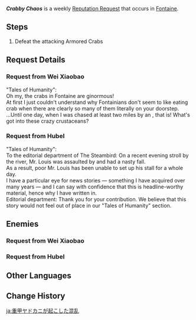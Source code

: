 {{Quest Infobox
|id             = 74661; 74664
|image          = <gallery>
Wei Xiaobao Icon.png|Wei Xiaobao
Hubel Icon.png|Hubel
</gallery>
|type           = World
|group          = Request
|region         = Fontaine
|startLocation  = [[Belleau Region]], [[Fontaine]]
|startLocation2 = 
|characters     = Wei Xiaobao;Hubel;Traveler
|rewards       = Mora*20,000
|rep            = Fontaine
}}
'''''Crabby Chaos''''' is a weekly [[Reputation Request]] that occurs in [[Fontaine]].

==Steps==
# Defeat the attacking Armored Crabs

==Request Details==
{{Quest Description|Armored Crabs are causing trouble...}}
===Request from Wei Xiaobao===
"Tales of Humanity":<br><!--
-->Oh my, the crabs in Fontaine are ginormous!<br><!--
-->At first I just couldn't understand why Fontainians don't seem to like eating crab when there are clearly so many of them literally on your doorstep.<br><!--
-->...Until one day, when I was chased at least two miles by an {{color|buzzword|Armored Crab}}, that is! What's got into these crazy crustaceans?

===Request from Hubel===
"Tales of Humanity":<br>
To the editorial department of The Steambird: On a recent evening stroll by the river, Mr. Louis was assaulted by {{color|buzzword|Armored Crabs}} and had a nasty fall.<br>
As a result, poor Mr. Louis has been unable to set up his stall for a whole day.<br>
I have a particular eye for news stories &mdash; something I have acquired over many years &mdash; and I can say with confidence that this is headline-worthy material, hence why I have written in.<br>
Editorial department: Thank you for your contribution. We believe that this story would not feel out of place in our "Tales of Humanity" section.

==Enemies==
===Request from Wei Xiaobao===
<!-- Wei Xiabao has 2 versions of the request -->
{{Enemy List|Sternshield Crab*2;Armored Crab*2}}

===Request from Hubel===
<!--Hubel has 2 versions of the request -->
{{Enemy List|Sternshield Crab*1;Armored Crab*3}}

==Other Languages==
{{Other Languages
|en      = Crabby Chaos
|zhs     = 重甲蟹引起的混乱
|zhs_rm  = 
|zht     = 重甲蟹引起的混亂
|zht_rm  = 
|zh_tl   = 
|ja      = 重甲ヤドカニが起こした混乱
|ja_rm   = Juukou Yadokani ga Okoshita Konran
|ja_tl   = 
|ko      = 중갑 게가 일으킨 혼란
|ko_rm   = 
|ko_tl   = Chaos Caused by Armored Crabs
|es      = Catástrofe cangrejera
|es_tl   = Crabby Catastrophe
|fr      = Cuiracrabes en plein tohu-bohu
|fr_tl   = {{Lex|Armored Crabs|fr}} in the Midst of a Hustle and Bustle
|ru      = Хаос, вызванный бронекрабами
|ru_tl   = 
|th      = ความโกลาหลที่เกิดจาก Armored Crab
|th_rm   = 
|th_tl   = 
|vi      = Hỗn Loạn Do Cua Giáp Nặng Gây Ra
|vi_tl   = 
|de      = Panzerkrabben-Chaos
|de_tl   = Armor Crab Chaos
|id      = Kepiting Kalang Kabut
|id_tl   = Chaotic Crab
|pt      = Caosranguejo
|pt_tl   = 
|tr      = Yengeç Kaosu
|tr_tl   = 
|it      = Prendere un granchio
|it_tl   = Catching a Crab
}}

==Change History==
{{Change History|4.0}}

[[ja:重甲ヤドカニが起こした混乱]]